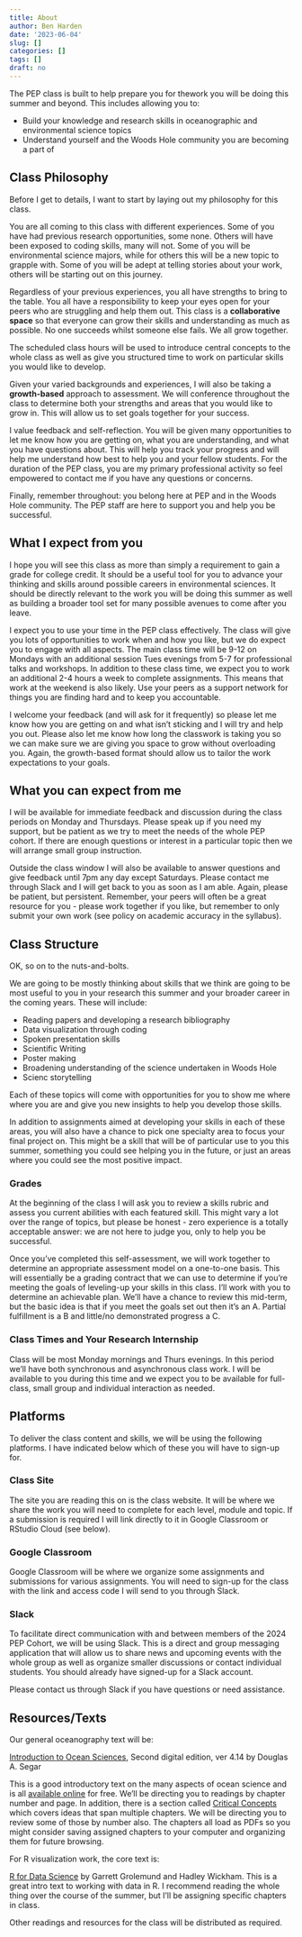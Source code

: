```yaml
---
title: About
author: Ben Harden
date: '2023-06-04'
slug: []
categories: []
tags: []
draft: no
---
```


The PEP class is built to help prepare you for thework you will be doing this summer and beyond. This includes allowing you to:

- Build your knowledge and research skills in oceanographic and environmental science topics
- Understand yourself and the Woods Hole community you are becoming a part of

## Class Philosophy

Before I get to details, I want to start by laying out my philosophy for this class. 

You are all coming to this class with different experiences. Some of you have had previous research opportunities, some none. Others will have been exposed to coding skills, many will not. Some of you will be environmental science majors, while for others this will be a new topic to grapple with. Some of you will be adept at telling stories about your work, others will be starting out on this journey. 

Regardless of your previous experiences, you all have strengths to bring to the table. You all have a responsibility to keep your eyes open for your peers who are struggling and help them out. This class is a **collaborative space** so that everyone can grow their skills and understanding as much as possible. No one succeeds whilst someone else fails. We all grow together.

The scheduled class hours will be used to introduce central concepts to the whole class as well as give you structured time to work on particular skills you would like to develop.

Given your varied backgrounds and experiences, I will also be taking a **growth-based** approach to assessment. We will conference throughout the class to determine both your strengths and areas that you would like to grow in. This will allow us to set goals together for your success.

I value feedback and self-reflection. You will be given many opportunities to let me know how you are getting on, what you are understanding, and what you have questions about. This will help you track your progress and will help me understand how best to help you and your fellow students. For the duration of the PEP class, you are my primary professional activity so feel empowered to contact me if you have any questions or concerns.

Finally, remember throughout: you belong here at PEP and in the Woods Hole community. The PEP staff are here to support you and help you be successful.

## What I expect from you

I hope you will see this class as more than simply a requirement to gain a grade for college credit. It should be a useful tool for you to advance your thinking and skills around possible careers in environmental sciences. It should be directly relevant to the work you will be doing this summer as well as building a broader tool set for many possible avenues to come after you leave.

I expect you to use your time in the PEP class effectively. The class will give you lots of opportunities to work when and how you like, but we do expect you to engage with all aspects. The main class time will be 9-12 on Mondays with an additional session Tues evenings from 5-7 for professional talks and workshops. In addition to these class time, we expect you to work an additional 2-4 hours a week to complete assignments. This means that work at the weekend is also likely. Use your peers as a support network for things you are finding hard and to keep you accountable. 

I welcome your feedback (and will ask for it frequently) so please let me know how you are getting on and what isn't sticking and I will try and help you out. Please also let me know how long the classwork is taking you so we can make sure we are giving you space to grow without overloading you. Again, the growth-based format should allow us to tailor the work expectations to your goals.

## What you can expect from me

I will be available for immediate feedback and discussion during the class periods on Monday and Thursdays. Please speak up if you need my support, but be patient as we try to meet the needs of the whole PEP cohort. If there are enough questions or interest in a particular topic then we will arrange small group instruction.

Outside the class window I will also be available to answer questions and give feedback until 7pm any day except Saturdays. Please contact me through Slack and I will get back to you as soon as I am able. Again, please be patient, but persistent. Remember, your peers will often be a great resource for you - please work together if you like, but remember to only submit your own work (see policy on academic accuracy in the syllabus).

## Class Structure

OK, so on to the nuts-and-bolts. 

We are going to be mostly thinking about skills that we think are going to be most useful to you in your research this summer and your broader career in the coming years. These will include:

* Reading papers and developing a research bibliography
* Data visualization through coding
* Spoken presentation skills
* Scientific Writing
* Poster making
* Broadening understanding of the science undertaken in Woods Hole
* Scienc storytelling

Each of these topics will come with opportunities for you to show me where where you are and give you new insights to help you develop those skills.

In addition to assignments aimed at developing your skills in each of these areas, you will also have a chance to pick one specialty area to focus your final project on. This might be a skill that will be of particular use to you this summer, something you could see helping you in the future, or just an areas where you could see the most positive impact.

### Grades

At the beginning of the class I will ask you to review a skills rubric and assess you current abilities with each featured skill. This might vary a lot over the range of topics, but please be honest - zero experience is a totally acceptable answer: we are not here to judge you, only to help you be successful.

Once you've completed this self-assessment, we will work together to determine an appropriate assessment model on a one-to-one basis. This will essentially be a grading contract that we can use to determine if you're meeting the goals of leveling-up your skills in this class. I'll work with you to determine an achievable plan. We'll have a chance to review this mid-term, but the basic idea is that if you meet the goals set out then it's an A. Partial fulfillment is a B and little/no demonstrated progress a C.

### Class Times and Your Research Internship

Class will be most Monday mornings and Thurs evenings. In this period we'll have both synchronous and asynchronous class work. I will be available to you during this time and we expect you to be available for full-class, small group and individual interaction as needed.



## Platforms

To deliver the class content and skills, we will be using the following platforms. I have indicated below which of these you will have to sign-up for.

### Class Site

The site you are reading this on is the class website. It will be where we share the work you will need to complete for each level, module and topic. If a submission is required I will link directly to it in Google Classroom or RStudio Cloud (see below).

### Google Classroom

Google Classroom will be where we organize some assignments and submissions for various assignments. You will need to sign-up for the class with the link and access code I will send to you through Slack.

### Slack

To facilitate direct communication with and between members of the 2024 PEP Cohort, we will be using Slack. This is a direct and group messaging application that will allow us to share news and upcoming events with the whole group as well as organize smaller discussions or contact individual students. You should already have signed-up for a Slack account.

Please contact us through Slack if you have questions or need assistance.

## Resources/Texts

Our general oceanography text will be:

[Introduction to Ocean Sciences](https://www.reefimages.com/oceansci.php), Second digital edition, ver 4.14 by Douglas A. Segar

This is a good introductory text on the many aspects of ocean science and is all [available online](https://www.reefimages.com/oceansci.php) for free. We'll be directing you to readings by chapter number and page. In addition, there is a section called [Critical Concepts](https://www.reefimages.com/oceans/SegarOcean4CritCon.pdf) which covers ideas that span multiple chapters. We will be directing you to review some of those by number also. The chapters all load as PDFs so you might consider saving assigned chapters to your computer and organizing them for future browsing.

For R visualization work, the core text is:

[R for Data Science](https://r4ds.had.co.nz/) by Garrett Grolemund and Hadley Wickham. This is a great intro text to working with data in R. I recommend reading the whole thing over the course of the summer, but I'll be assigning specific chapters in class.

Other readings and resources for the class will be distributed as required. 




